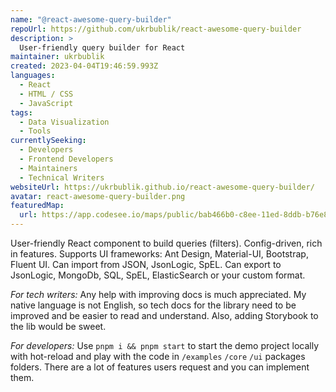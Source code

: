 ---
name: "@react-awesome-query-builder"
repoUrl: https://github.com/ukrbublik/react-awesome-query-builder
description: >
  User-friendly query builder for React
maintainer: ukrbublik
created: 2023-04-04T19:46:59.993Z
languages:
  - React
  - HTML / CSS
  - JavaScript
tags:
  - Data Visualization
  - Tools
currentlySeeking:
  - Developers
  - Frontend Developers
  - Maintainers
  - Technical Writers
websiteUrl: https://ukrbublik.github.io/react-awesome-query-builder/
avatar: react-awesome-query-builder.png
featuredMap:
  url: https://app.codesee.io/maps/public/bab466b0-c8ee-11ed-8ddb-b76e86e40f29
---

<Overview>

User-friendly React component to build queries (filters).
Config-driven, rich in features.
Supports UI frameworks: Ant Design, Material-UI, Bootstrap, Fluent UI.
Can import from JSON, JsonLogic, SpEL.
Can export to JsonLogic, MongoDb, SQL, SpEL, ElasticSearch or your custom format.


</Overview>

<Contributing>


*For tech writers:*
Any help with improving docs is much appreciated. 
My native language is not English, so tech docs for the library need to be improved and be easier to read and understand.
Also, adding Storybook to the lib would be sweet.


*For developers:*
Use `pnpm i && pnpm start` to start the demo project locally with hot-reload and play with the code in `/examples` `/core` `/ui` packages folders.
There are a lot of features users request and you can implement them.


</Contributing>
